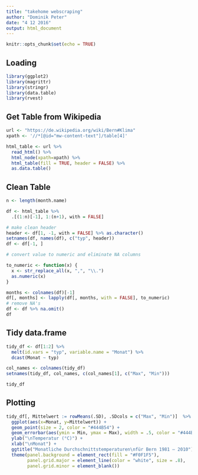 ```yaml
---
title: "takehome webscraping"
author: "Dominik Peter"
date: "4 12 2016"
output: html_document
---
```


```r
knitr::opts_chunk$set(echo = TRUE)
```

## Loading 

```r
library(ggplot2)
library(magrittr)
library(stringr)
library(data.table)
library(rvest)
```

## Get Table from Wikipedia

```r
url <- "https://de.wikipedia.org/wiki/Bern#Klima"
xpath <- '//*[@id="mw-content-text"]/table[4]'

html_table <- url %>%
  read_html() %>%
  html_node(xpath=xpath) %>%
  html_table(fill = TRUE, header = FALSE) %>% 
  as.data.table()
```


## Clean Table

```r
n <- length(month.name)

df <- html_table %>% 
  .[(1:n)[-1], 1:(n+1), with = FALSE]

# make clean header
header <- df[1, -1, with = FALSE] %>% as.character() 
setnames(df, names(df), c("typ", header))
df <- df[-1, ]

# convert value to numeric and eliminate NA columns

to_numeric <- function(x) {
  x <- str_replace_all(x, ",", "\\.")
  as.numeric(x)
}

months <- colnames(df)[-1]
df[, months] <- lapply(df[, months, with = FALSE], to_numeric)
# remove NA's
df <- df %>% na.omit()
df
```

## Tidy data.frame

```r
tidy_df <- df[1:2] %>%
  melt(id.vars = "typ", variable.name = "Monat") %>% 
  dcast(Monat ~ typ)

col_names <- colnames(tidy_df)
setnames(tidy_df, col_names, c(col_names[1], c("Max", "Min")))

tidy_df
```

## Plotting

```r
tidy_df[, Mittelwert := rowMeans(.SD), .SDcols = c("Max", "Min")]  %>% 
  ggplot(aes(x=Monat, y=Mittelwert)) +
  geom_point(size = 2, color = "#444B54") +
  geom_errorbar(aes(ymin = Min, ymax = Max), width = .5, color = "#444B54", size = .8) +
  ylab("\nTemperatur (°C)") +
  xlab("\nMonat") +
  ggtitle("Monatliche Durchschnittstemperaturen\nfür Bern 1981 – 2010") +
  theme(panel.background = element_rect(fill = "#F0F1F5"),
        panel.grid.major = element_line(color = "white", size = .8),
        panel.grid.minor = element_blank())
```
